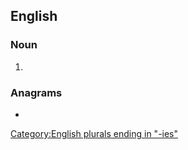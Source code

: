 ==English==

===Noun===
{{head|en|noun plural form}}

# {{plural of|snailery|lang=en}}

===Anagrams===
* {{anagrams|en|a=aeeiilnrss|linearises|neisserial}}

[[Category:English plurals ending in "-ies"]]